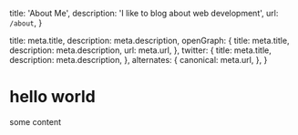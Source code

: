   title: 'About Me',
  description: 'I like to blog about web development',
  url: `/about`,
}

  title: meta.title,
  description: meta.description,
  openGraph: {
    title: meta.title,
    description: meta.description,
    url: meta.url,
  },
  twitter: {
    title: meta.title,
    description: meta.description,
  },
  alternates: {
    canonical: meta.url,
  },
}

# hello world

some content